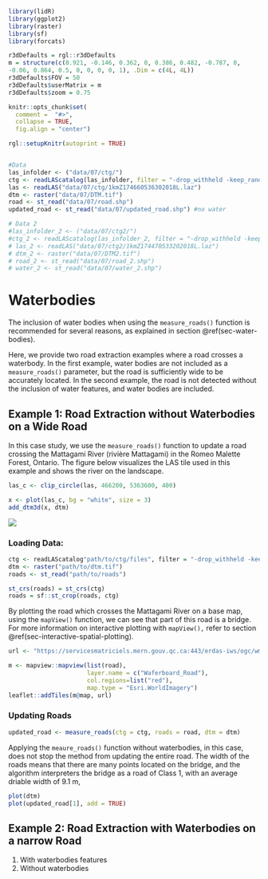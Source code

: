 ```r
library(lidR)
library(ggplot2)
library(raster)
library(sf)
library(forcats)

r3dDefaults = rgl::r3dDefaults
m = structure(c(0.921, -0.146, 0.362, 0, 0.386, 0.482, -0.787, 0, 
-0.06, 0.864, 0.5, 0, 0, 0, 0, 1), .Dim = c(4L, 4L))
r3dDefaults$FOV = 50
r3dDefaults$userMatrix = m
r3dDefaults$zoom = 0.75

knitr::opts_chunk$set(
  comment =  "#>", 
  collapse = TRUE,
  fig.align = "center")

rgl::setupKnitr(autoprint = TRUE)


#Data
las_infolder <- ("data/07/ctg/")
ctg <- readLAScatalog(las_infolder, filter = "-drop_withheld -keep_random_fraction 0.25")
las <- readLAS("data/07/ctg/1kmZ174660536302018L.laz")
dtm <- raster("data/07/DTM.tif")
road <- st_read("data/07/road.shp")
updated_road <- st_read("data/07/updated_road.shp") #no water

# Data 2
#las_infolder_2 <- ("data/07/ctg2/")
#ctg_2 <- readLAScatalog(las_infolder_2, filter = "-drop_withheld -keep_random_fraction 0.25")
# las_2 <- readLAS("data/07/ctg2/1kmZ174470533202018L.laz")
# dtm_2 <- raster("data/07/DTM2.tif")
# road_2 <- st_read("data/07/road_2.shp")
# water_2 <- st_read("data/07/water_2.shp")
```

# Waterbodies {#sec-waterbodies}

The inclusion of water bodies when using the `measure_roads()` function is recommended for several reasons, as explained in section @ref(sec-water-bodies).

Here, we provide two road extraction examples where a road crosses a waterbody. In the first example, water bodies are not included as a `measure_roads()` parameter, but the road is sufficiently wide to be accurately located. In the second example, the road is not detected without the inclusion of water features, and water bodies are included.

## Example 1: Road Extraction without Waterbodies on a Wide Road

In this case study, we use the `measure_roads()` function to update a road crossing the Mattagami River (rivière Mattagami) in the Romeo Malette Forest, Ontario. The figure below visualizes the LAS tile used in this example and shows the river on the landscape.

``` r
las_c <- clip_circle(las, 466200, 5363600, 400)

x <- plot(las_c, bg = "white", size = 3)
add_dtm3d(x, dtm)
```

![](images/las_dtm_circle_river.png)

### Loading Data: {#sec-loading-data_wb}

``` r
ctg <- readLAScatalog"path/to/ctg/files", filter = "-drop_withheld -keep_random_fraction 0.25")
dtm <- raster("path/to/dtm.tif")
roads <- st_read("path/to/roads")

st_crs(roads) = st_crs(ctg)
roads = sf::st_crop(roads, ctg)
```

By plotting the road which crosses the Mattagami River on a base map, using the `mapView()` function, we can see that part of this road is a bridge. For more information on interactive plotting with `mapView(),` refer to section \@ref(sec-interactive-spatial-plotting).

```r
url <- "https://servicesmatriciels.mern.gouv.qc.ca:443/erdas-iws/ogc/wmts/Inventaire_Ecoforestier/Inventaire_Ecoforestier/default/GoogleMapsCompatibleExt2:epsg:3/{z}/{y}/{x}.jpg"

m <- mapview::mapview(list(road),
                      layer.name = c("Waferboard_Road"),
                      col.regions=list("red"),
                      map.type = "Esri.WorldImagery")
leaflet::addTiles(m@map, url)
```

### Updating Roads

``` r
updated_road <- measure_roads(ctg = ctg, roads = road, dtm = dtm)
```

Applying the `meaure_roads()` function without waterbodies, in this case, does not stop the method from updating the entire road. The width of the roads means that there are many points located on the bridge, and the algorithm interpreters the bridge as a road of Class 1, with an average driable width of 9.1 m,

```r
plot(dtm)
plot(updated_road[1], add = TRUE)
```

## Example 2: Road Extraction with Waterbodies on a narrow Road

1.  With waterbodies features
2.  Without waterbodies
